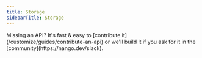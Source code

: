 ```yaml
---
title: Storage
sidebarTitle: Storage
---
```


<Tip>
    Missing an API? It's fast & easy to [contribute it](/customize/guides/contribute-an-api) or we'll build it if you ask for
    it in the [community](https://nango.dev/slack).
</Tip>

<CardGroup cols={4}>
    <Card title="Box" href="/integrations/all/box" color="#68a063" />
    <Card title="Dropbox" href="/integrations/all/dropbox" color="#68a063" />
    <Card title="Google Drive" href="/integrations/all/google" color="#68a063" />
    <Card title="One Drive" href="/integrations/all/one-drive" color="#68a063" />
</CardGroup>
